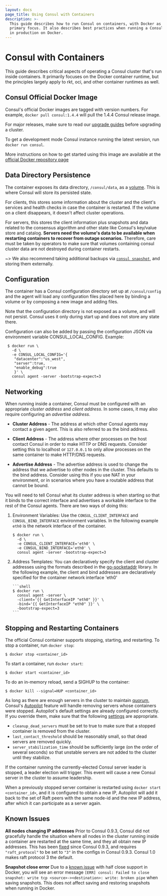 ```yaml
---
layout: docs
page_title: Using Consul with Containers
description: >-
  This guide describes how to run Consul on containers, with Docker as the
  primary focus. It also describes best practices when running a Consul cluster
  in production on Docker.
---
```


# Consul with Containers

This guide describes critical aspects of operating a Consul cluster that's run inside containers. It primarily focuses on the Docker container runtime, but the principles largely apply to rkt, oci, and other container runtimes as well.

## Consul Official Docker Image

Consul's official Docker images are tagged with version numbers. For example, `docker pull consul:1.4.4` will pull the 1.4.4 Consul release image.

For major releases, make sure to read our [upgrade guides](/docs/upgrade-specific) before upgrading a cluster.

To get a development mode Consul instance running the latest version, run `docker run consul`.

More instructions on how to get started using this image are available at the [official Docker repository page](https://store.docker.com/images/consul)

## Data Directory Persistence

The container exposes its data directory, `/consul/data`, as a [volume](https://docs.docker.com/engine/tutorials/dockervolumes/). This is where Consul will store its persisted state.

For clients, this stores some information about the cluster and the client's services and health checks in case the container is restarted. If the volume on a client disappears, it doesn't affect cluster operations.

For servers, this stores the client information plus snapshots and data related to the consensus algorithm and other state like Consul's key/value store and catalog. **Servers need the volume's data to be available when restarting containers to recover from outage scenarios.** Therefore, care must be taken by operators to make sure that volumes containing consul cluster data are not destroyed during container restarts.

~> We also recommend taking additional backups via [`consul snapshot`](/docs/commands/snapshot), and storing them externally.

## Configuration

The container has a Consul configuration directory set up at `/consul/config` and the agent will load any configuration files placed here by binding a volume or by composing a new image and adding files.

Note that the configuration directory is not exposed as a volume, and will not persist. Consul uses it only during start up and does not store any state there.

Configuration can also be added by passing the configuration JSON via environment variable CONSUL_LOCAL_CONFIG. Example:

```shell
 $ docker run \
   -d \
   -e CONSUL_LOCAL_CONFIG='{
    "datacenter":"us_west",
    "server":true,
    "enable_debug":true
    }' \
   consul agent -server -bootstrap-expect=3
```

## Networking

When running inside a container, Consul must be configured with an appropriate _cluster address_ and _client address_. In some cases, it may also require configuring an _advertise address_.

- **Cluster Address** - The address at which other Consul agents may contact a given agent. This is also referred to as the bind address.

- **Client Address** - The address where other processes on the host contact Consul in order to make HTTP or DNS requests. Consider setting this to localhost or `127.0.0.1` to only allow processes on the same container to make HTTP/DNS requests.

- **Advertise Address** - The advertise address is used to change the address that we advertise to other nodes in the cluster. This defaults to the bind address. Consider using this if you use NAT in your environment, or in scenarios where you have a routable address that cannot be bound.

You will need to tell Consul what its cluster address is when starting so that it binds to the correct interface and advertises a workable interface to the rest of the Consul agents. There are two ways of doing this:

1.  Environment Variables: Use the `CONSUL_CLIENT_INTERFACE` and `CONSUL_BIND_INTERFACE` environment variables. In the following example `eth0` is the network interface of the container.

    ```shell
    $ docker run \
      -d \
      -e CONSUL_CLIENT_INTERFACE='eth0' \
      -e CONSUL_BIND_INTERFACE='eth0' \
      consul agent -server -bootstrap-expect=3
    ```

2.  Address Templates: You can declaratively specify the client and cluster addresses using the formats described in the [go-socketaddr](https://github.com/hashicorp/go-sockaddr) library.
    In the following example, the client and bind addresses are declaratively specified for the container network interface 'eth0'

        ```shell
        $ docker run \
          consul agent -server \
          -client='{{ GetInterfaceIP "eth0" }}' \
          -bind='{{ GetInterfaceIP "eth0" }}' \
          -bootstrap-expect=3
        ```

## Stopping and Restarting Containers

The official Consul container supports stopping, starting, and restarting. To stop a container, run `docker stop`:

```shell
$ docker stop <container_id>
```

To start a container, run `docker start`:

```shell
$ docker start <container_id>
```

To do an in-memory reload, send a SIGHUP to the container:

```shell
$ docker kill --signal=HUP <container_id>
```

As long as there are enough servers in the cluster to maintain [quorum](/docs/internals/consensus#deployment-table), Consul's [Autopilot](/docs/guides/autopilot) feature will handle removing servers whose containers were stopped. Autopilot's default settings are already configured correctly. If you override them, make sure that the following [settings](/docs/agent/options#autopilot) are appropriate.

- `cleanup_dead_servers` must be set to true to make sure that a stopped container is removed from the cluster.
- `last_contact_threshold` should be reasonably small, so that dead servers are removed quickly.
- `server_stabilization_time` should be sufficiently large (on the order of several seconds) so that unstable servers are not added to the cluster until they stabilize.

If the container running the currently-elected Consul server leader is stopped, a leader election will trigger. This event will cause a new Consul server in the cluster to assume leadership.

When a previously stopped server container is restarted using `docker start <container_id>`, and it is configured to obtain a new IP, Autopilot will add it back to the set of Raft peers with the same node-id and the new IP address, after which it can participate as a server again.

## Known Issues

**All nodes changing IP addresses** Prior to Consul 0.9.3, Consul did not gracefully handle the situation where all nodes in the cluster running inside a container are restarted at the same time, and they all obtain new IP addresses. This has been [fixed](https://github.com/hashicorp/consul/issues/1580) since Consul 0.9.3, and requires `"raft_protocol"` to be set to `"3"` in the configs in Consul 0.9.3. Consul 1.0 makes raft protocol 3 the default.

**Snapshot close error** Due to a [known issue](https://github.com/docker/libnetwork/issues/1204) with half close support in Docker, you will see an error message `[ERR] consul: Failed to close snapshot: write tcp <source>-><destination>: write: broken pipe` when saving snapshots. This does not affect saving and restoring snapshots when running in Docker.
